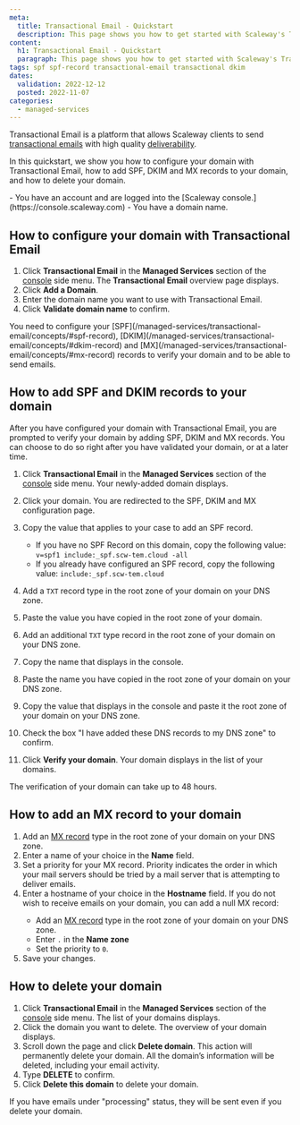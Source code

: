 ```yaml
---
meta:
  title: Transactional Email - Quickstart
  description: This page shows you how to get started with Scaleway's Transactional Email service.
content:
  h1: Transactional Email - Quickstart
  paragraph: This page shows you how to get started with Scaleway's Transactional Email service.
tags: spf spf-record transactional-email transactional dkim
dates:
  validation: 2022-12-12
  posted: 2022-11-07
categories:
  - managed-services
---
```


Transactional Email is a platform that allows Scaleway clients to send [transactional emails](/managed-services/transactional-email/concepts/#transactional-email) with high quality [deliverability](/managed-services/transactional-email/concepts/#deliverability).

In this quickstart, we show you how to configure your domain with Transactional Email, how to add SPF, DKIM and MX records to your domain, and how to delete your domain.

<Macro id="iam-requirements" />
 
<Message type="requirement">
  - You have an account and are logged into the [Scaleway console.](https://console.scaleway.com)
  - You have a domain name.
</Message>

## How to configure your domain with Transactional Email

1. Click **Transactional Email** in the **Managed Services** section of the [console](https://console.scaleway.com/) side menu. The **Transactional Email** overview page displays.
2. Click **Add a Domain**.
3. Enter the domain name you want to use with Transactional Email.
4. Click **Validate domain name** to confirm.

<Message type="important">
 You need to configure your [SPF](/managed-services/transactional-email/concepts/#spf-record), [DKIM](/managed-services/transactional-email/concepts/#dkim-record) and [MX](/managed-services/transactional-email/concepts/#mx-record) records to verify your domain and to be able to send emails.
</Message>


## How to add SPF and DKIM records to your domain

After you have configured your domain with Transactional Email, you are prompted to verify your domain by adding SPF, DKIM and MX records. You can choose to do so right after you have validated your domain, or at a later time.


1. Click **Transactional Email** in the **Managed Services** section of the [console](https://console.scaleway.com/) side menu. Your newly-added domain displays.
2. Click your domain. You are redirected to the SPF, DKIM and MX configuration page.
3. Copy the value that applies to your case to add an SPF record.
    <Message type="important">
     - If you have no SPF Record on this domain, copy the following value: `v=spf1 include:_spf.scw-tem.cloud -all`
     - If you already have configured an SPF record, copy the following value: `include:_spf.scw-tem.cloud`
    </Message>

4. Add a `TXT` record type in the root zone of your domain on your DNS zone.
5. Paste the value you have copied in the root zone of your domain.
6. Add an additional `TXT` type record in the root zone of your domain on your DNS zone.
7. Copy the name that displays in the console.
    <Lightbox src="scaleway_dkim_record_name.webp" alt="" />
8. Paste the name you have copied in the root zone of your domain on your DNS zone.
9. Copy the value that displays in the console and paste it the root zone of your domain on your DNS zone.
    <Lightbox src="scaleway_dkim_record_name_value.webp" alt="" />
10. Check the box "I have added these DNS records to my DNS zone" to confirm.
11. Click **Verify your domain**. Your domain displays in the list of your domains.

<Message type="note">
 The verification of your domain can take up to 48 hours.
</Message>

## How to add an MX record to your domain

1. Add an [MX record](/managed-services/transactional-email/concepts/#mx-record) type in the root zone of your domain on your DNS zone.
2. Enter a name of your choice in the **Name** field.
3. Set a priority for your MX record.
    <Message type="note">
     Priority indicates the order in which your mail servers should be tried by a mail server that is attempting to deliver emails.
    </Message>
4. Enter a hostname of your choice in the **Hostname** field.
    <Message type="tip">
     If you do not wish to receive emails on your domain, you can add a null MX record:
     - Add an [MX record](/managed-services/transactional-email/concepts/#mx-record) type in the root zone of your domain on your DNS zone.
     - Enter `.` in the **Name zone**
     - Set the priority to `0`.
    </Message>
5. Save your changes.


## How to delete your domain

1. Click **Transactional Email** in the **Managed Services** section of the [console](https://console.scaleway.com/) side menu. The list of your domains displays.
2. Click the domain you want to delete. The overview of your domain displays.
3. Scroll down the page and click **Delete domain**.
    <Message type="important">
    This action will permanently delete your domain. All the domain’s information will be deleted, including your email activity.
    </Message>
4. Type **DELETE** to confirm.
5. Click **Delete this domain** to delete your domain.

<Message type="important">
 If you have emails under "processing" status, they will be sent even if you delete your domain.
</Message>
